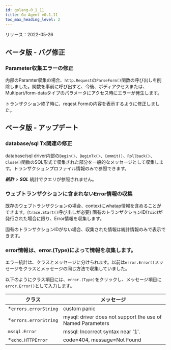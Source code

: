 ```yaml
---
id: golang-0_1_11
title: Go Agent v0.1.11
toc_max_heading_level: 2
---
```



リリース：2022-05-26

## ベータ版 - バグ修正

### Parameter収集エラーの修正

内部のParamter収集の場合、`http.Request`の`ParseForm()`関数の呼び出しを削除しました。関数を事前に呼び出すと、今後、ボディアクセスまたは、Multipart/form-dataタイプのパラメータにアクセス時にエラーが発生します。 

トランザクション終了時に、reqest.Formの内容を表示するように修正しました。

## ベータ版 - アップデート

### database/sql Tx関連の修正

database/sql driver内部の`Begin()`、`BeginTx()`、`Commit()`、`Rollback()`、`Close()`関数のSQL形式で収集された部分を一般的なメッセージとして収集します。トランザクションプロファイル情報のみで参照できます。 

**_統計_** > **_SQL_** 統計でクエリが参照されません。

### ウェブトランザクションに含まれないError情報の収集

既存のウェブトランザクションの場合、contextにwhatap情報を含めることができます。(`trace.Start()`呼び出しが必要) 固有のトランザクションID(`Txid`)が発行された場合に限り、Error情報を収集します。 

固有のトランザクションIDがない場合、収集された情報は統計情報のみで表示できます。 

### error情報は、error.(Type)によって情報を収集します。

エラー統計は、クラスとメッセージに分けられます。以前は`error.Error()`メッセージをクラスとメッセージの同じ方法で収集していました。 

以下のようにクラス項目には、`error.(Type)`をクリックし、メッセージ項目に`error.Error()`として入力します。 

| クラス                    | メッセージ                                                      |
| ---------------------- | ---------------------------------------------------------- |
| \*`errors.errorString` | custom panic                                               |
| \*`errors.errorString` | mysql: driver does not support the use of Named Parameters |
| `mssql.Error`          | mssql: Incorrect syntax near '1'.                          |
| \*`echo.HTTPError`     | code=404, message=Not Found                                |
